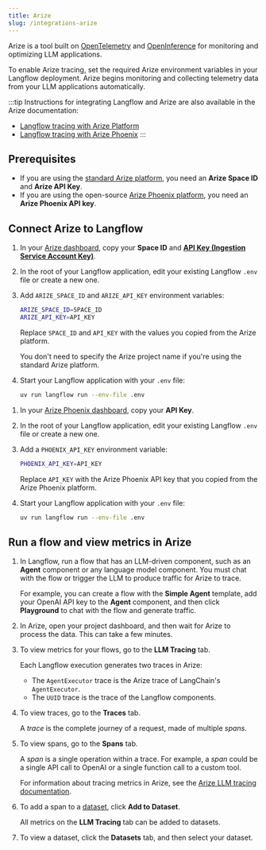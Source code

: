 ```yaml
---
title: Arize
slug: /integrations-arize
---
```



Arize is a tool built on [OpenTelemetry](https://opentelemetry.io/) and [OpenInference](https://docs.arize.com/phoenix/reference/open-inference) for monitoring and optimizing LLM applications.

To enable Arize tracing, set the required Arize environment variables in your Langflow deployment.
Arize begins monitoring and collecting telemetry data from your LLM applications automatically.

:::tip
Instructions for integrating Langflow and Arize are also available in the Arize documentation:

* [Langflow tracing with Arize Platform](https://arize.com/docs/ax/integrations/frameworks-and-platforms/langflow/langflow-tracing)
* [Langflow tracing with Arize Phoenix](https://arize.com/docs/phoenix/integrations/langflow/langflow-tracing)
:::

## Prerequisites

* If you are using the [standard Arize platform](https://docs.arize.com/arize), you need an **Arize Space ID** and **Arize API Key**.
* If you are using the open-source [Arize Phoenix platform](https://docs.arize.com/phoenix), you need an **Arize Phoenix API key**.

## Connect Arize to Langflow

<Tabs>
<TabItem value="platform" label="Arize Platform" default>

1. In your [Arize dashboard](https://app.arize.com/), copy your **Space ID** and [**API Key (Ingestion Service Account Key)**](https://arize.com/docs/ax/security-and-settings/api-keys).

2. In the root of your Langflow application, edit your existing Langflow `.env` file or create a new one.

3. Add `ARIZE_SPACE_ID` and `ARIZE_API_KEY` environment variables:

    ```bash
    ARIZE_SPACE_ID=SPACE_ID
    ARIZE_API_KEY=API_KEY
    ```

    Replace `SPACE_ID` and `API_KEY` with the values you copied from the Arize platform.

    You don't need to specify the Arize project name if you're using the standard Arize platform.

4. Start your Langflow application with your `.env` file:

    ```bash
    uv run langflow run --env-file .env
    ```

</TabItem>
<TabItem value="phoenix" label="Arize Phoenix">

1. In your [Arize Phoenix dashboard](https://app.phoenix.arize.com/), copy your **API Key**.

2. In the root of your Langflow application, edit your existing Langflow `.env` file or create a new one.

3. Add a `PHOENIX_API_KEY` environment variable:

    ```bash
    PHOENIX_API_KEY=API_KEY
    ```

    Replace `API_KEY` with the Arize Phoenix API key that you copied from the Arize Phoenix platform.

4. Start your Langflow application with your `.env` file:

    ```bash
    uv run langflow run --env-file .env
    ```

</TabItem>
</Tabs>

## Run a flow and view metrics in Arize

1. In Langflow, run a flow that has an LLM-driven component, such as an **Agent** component or any language model component.
You must chat with the flow or trigger the LLM to produce traffic for Arize to trace.

    For example, you can create a flow with the **Simple Agent** template, add your OpenAI API key to the **Agent** component, and then click **Playground** to chat with the flow and generate traffic.

2. In Arize, open your project dashboard, and then wait for Arize to process the data.
This can take a few minutes.

3. To view metrics for your flows, go to the **LLM Tracing** tab.

    Each Langflow execution generates two traces in Arize:

    * The `AgentExecutor` trace is the Arize trace of LangChain's `AgentExecutor`.
    * The `UUID` trace is the trace of the Langflow components.

4. To view traces, go to the **Traces** tab.

    A _trace_ is the complete journey of a request, made of multiple _spans_.

5. To view spans, go to the **Spans** tab.

    A _span_ is a single operation within a trace.
    For example, a _span_ could be a single API call to OpenAI or a single function call to a custom tool.

    For information about tracing metrics in Arize, see the [Arize LLM tracing documentation](https://docs.arize.com/arize/llm-tracing/tracing).

6. To add a span to a [dataset](https://docs.arize.com/arize/llm-datasets-and-experiments/datasets-and-experiments), click **Add to Dataset**.

    All metrics on the **LLM Tracing** tab can be added to datasets.

7. To view a dataset, click the **Datasets** tab, and then select your dataset.